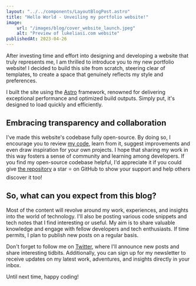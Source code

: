 ```yaml
---
layout: "../../components/LayoutBlogPost.astro"
title: "Hello World - Unveiling my portfolio website!"
image:
    url: "/images/blog/cover_website_launch.jpeg"
    alt: "Preview of lukeliasi.com website"
publishedAt: 2023-04-26
---
```


After investing time and effort into designing and developing a website that truly represents me, I am thrilled to introduce you to my new portfolio website! I decided to build this site from scratch, steering clear of templates, to create a space that genuinely reflects my style and preferences.

I built the site using the [Astro](https://astro.build/) framework, renowned for delivering exceptional performance and optimized build outputs. Simply put, it's designed to load quickly and efficiently.

## Embracing transparency and collaboration
I've made this website's codebase fully open-source. By doing so, I encourage you to review [my code](https://github.com/lukeliasi), learn from it, suggest improvements and even draw inspiration for your own projects. I hope that sharing my work in this way fosters a sense of community and learning among developers. If you find my open-source codebase helpful, I'd appreciate it if you could give [the repository](https://github.com/lukeliasi/lukeliasi.com) a star ⭐ on GitHub to show your support and help others discover it too!

## So, what can you expect from this blog?
Most of the content will revolve around my work, experiences, and insights into the world of technology. I'll also be posting various code snippets and tech notes that I find interesting or useful. My aim is to share valuable knowledge and engage with fellow developers and tech enthusiasts. If time permits, I plan to publish new posts on a regular basis.

Don't forget to follow me on [Twitter](https://twitter.com/lukeliasi), where I'll announce new posts and share interesting tidbits. Additionally, you can sign up for my newsletter to receive updates on my latest work, adventures, and insights directly in your inbox.

Until next time, happy coding!

